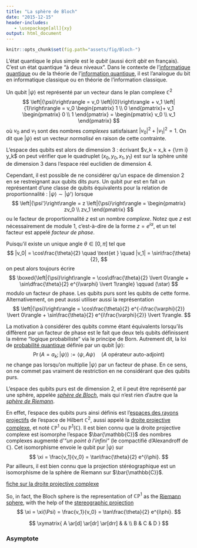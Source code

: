 ```yaml
---
title: "La sphère de Bloch"
date: "2015-12-15"
header-includes:
   - \usepackage[all]{xy}
output: html_document
---
```


```r
knitr::opts_chunk$set(fig.path="assets/fig/Bloch-")
```

\newcommand{\ket}[1]{\left|{#1}\right\rangle}

L'état quantique le plus simple est le *qubit* (aussi écrit *qbit* en français). C'est un état quantique "à deux niveaux". Dans le contexte de l'[informatique quantique](https://fr.wikipedia.org/wiki/Informatique_quantique) ou de la théorie de l'[information quantique](https://fr.wikipedia.org/wiki/Information_quantique), il est l'analogue du bit en informatique classique ou en théorie de l'information classique.  

Un qubit $\ket{\psi}$ est représenté par un vecteur dans le plan complexe $\mathbb{C}^2$
$$
\ket{\psi} = v_0 \ket{0} + v_1 \ket{1} = v_0 \begin{pmatrix} 1 \\ 0 \end{pmatrix}+ v_1 \begin{pmatrix} 0 \\ 1 \end{pmatrix} = \begin{pmatrix} v_0 \\ v_1 \end{pmatrix}
$$
où $v_0$ and $v_1$ sont des nombres *complexes* satisfaisant ${|v_0|}^2+{|v_1|}^2=1$. On dit que $\ket{\psi}$ est un vecteur *normalisé* en raison de cette contrainte. 

L'espace des qubits est alors de dimension $3$ : écrivant $v_k = x_k + {\rm i} y_k$ on peut vérifier que le quadruplet $(x_0,y_0,x_1,y_1)$ est sur la sphère unité de dimension $3$ dans l'espace réel euclidien de dimension $4$. 

Cependant, il est possible de ne considérer qu'un espace de dimension $2$ en se restreignant aux qubits dits *purs*. Un qubit pur est en fait un représentant d'une classe de qubits équivalents pour la relation de proportionnalité :  $\ket{\psi} \sim \ket{\psi'}$ lorsque 
$$
\ket{\psi'} = z \ket{\psi} = \begin{pmatrix} zv_0 \\ zv_1 \end{pmatrix}
$$
ou le facteur de proportionnalité $z$ est un nombre *complexe*. Notez que $z$ est nécessairement de module $1$, c'est-à-dire de la forme $z=e^{i\alpha}$, et un tel facteur est appelé *facteur de phase*. 

Puisqu'il existe un unique angle $\theta \in [0,\pi]$ tel que 
$$
|v_0| = \cos\frac{\theta}{2} \quad \text{et } \quad |v_1| = \sin\frac{\theta}{2}, 
$$
on peut alors toujours écrire 
$$
\boxed{\ket{\psi} = \cos\dfrac{\theta}{2} \lvert 0\rangle + \sin\dfrac{\theta}{2} e^{i\varphi} \lvert 1\rangle} \qquad (\star)
$$
modulo un facteur de phase. Les qubits purs sont les qubits de cette forme. Alternativement, on peut aussi utiliser aussi la représentation  
$$
\ket{\psi} = \cos\frac{\theta}{2} e^{-i\frac{\varphi}{2}} \lvert 0\rangle + \sin\frac{\theta}{2} e^{i\frac{\varphi}{2}} \lvert 1\rangle. 
$$

La motivation à considérer des qubits comme étant équivalents lorsqu'ils diffèrent par un facteur de phase est le fait que deux tels qubits définissent la même "logique probabiliste" via le principe de Born. Autrement dit, la loi de [probabilité quantique](http://stla.github.io/stlapblog/posts/PrQuantique_intro.html) définie par un qubit $\ket{\psi}$:
$$
\Pr\bigl(A = a_k ; \ket{\psi}\bigr) := \langle \psi, A\psi \rangle \quad \textrm{($A$ opérateur auto-adjoint)}
$$
ne change pas lorsqu'on multiplie $\ket{\psi}$ par un facteur de phase. En ce sens, on ne commet pas vraiment de restriction en ne considérant que des qubits purs. 

L'espace des qubits purs est de dimension $2$, et il peut être représenté par une sphère, appelée [*sphère de Bloch*](https://en.wikipedia.org/wiki/Bloch_sphere), mais qui n'est rien d'autre que la [*sphère de Riemann*](https://fr.wikipedia.org/wiki/Sph%C3%A8re_de_Riemann). 

En effet, l'espace des qubits purs ainsi définis est l'[espaces des rayons projectifs](https://fr.wikipedia.org/wiki/Espace_projectif_de_Hilbert) de l'espace de Hilbert $\mathbb{C}^2$, aussi appelé la [droite projective complexe](https://fr.wikipedia.org/wiki/Droite_projective), et noté  $\mathbb{C}\mathbb{P}^1$ ou $\mathbb{P}^1(\mathbb{C})$. Il est bien connu que la droite projective complexe est isomorphe l'espace $\bar{\mathbb{C}}$ des nombres complexes augmenté d'*"un point à l'infini"* (le compactifié d'Alexandroff de $\mathbb{C}$). Cet isomorphisme envoie le qubit pur $\ket{\psi}$ sur 
$$
\xi = \frac{v_1}{v_0} = \tan\frac{\theta}{2} e^{i\phi}.
$$
Par ailleurs, il est bien connu que la projection stéréographique est un isomorphisme de  la sphère de Riemann sur $\bar{\mathbb{C}}$. 

[fiche sur la droite projective complexe](./assets/docs/DroiteProjectiveComplexe_Cantat.pdf)

So, in fact, the Bloch sphere is the representation of $\mathbb{C}\mathbb{P}^1$ as the [Riemann sphere](https://en.wikipedia.org/wiki/Riemann_sphere), with the help of the [stereographic projection](https://en.wikipedia.org/wiki/Stereographic_projection)
$$
\xi = \xi(\Psi) = \frac{v_1}{v_0} = \tan\frac{\theta}{2} e^{i\phi}.
$$

$$
\xymatrix{
    A \ar[d] \ar[dr] \ar[drr] &   &   \\
    B                         & C & D 
}
$$

### Asymptote 


